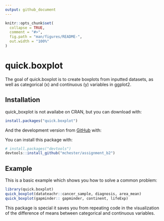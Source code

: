 ```yaml
---
output: github_document
---
```


<!-- README.md is generated from README.Rmd. Please edit that file -->

```r
knitr::opts_chunk$set(
  collapse = TRUE,
  comment = "#>",
  fig.path = "man/figures/README-",
  out.width = "100%"
)
```

# quick.boxplot

<!-- badges: start -->
<!-- badges: end -->

The goal of quick.boxplot is to create boxplots from inputted datasets, as well as categorical (x) and continuous (y) variables in ggplot2. 

## Installation

quick_boxplot is not availabe on CRAN, but you can download with: 

``` r
install.packages("quick.boxplot")
```

And the development version from [GitHub](https://github.com/) with:

You can install this package with:
``` r
# install.packages("devtools")
devtools::install_github("mchester/assignment_b2")
```
## Example

This is a basic example which shows you how to solve a common problem:

```r
library(quick.boxplot)
quick_boxplot(datateachr::cancer_sample, diagnosis, area_mean)
quick_boxplot(gapminder:: gapminder, continent, lifeExp)
```

This package is special it saves you from repeating code in the visualization of the difference of means between categorical and continuous variables. 
